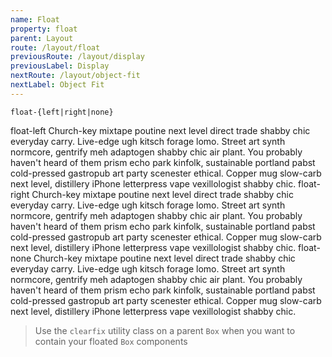 ```yaml
---
name: Float
property: float
parent: Layout
route: /layout/float
previousRoute: /layout/display
previousLabel: Display
nextRoute: /layout/object-fit
nextLabel: Object Fit
---
```



`float-{left|right|none}`

<Grid>
  <InfoBox>
    <Box className="text-gray-800">
      <Box className="font-mono text-sm py-2 px-4 rounded-sm bg-blue-400 text-white mr-2 inline-block float-left">
        float-left
      </Box>
      <Box is="p">
        Church-key mixtape poutine next level direct trade shabby chic everyday
        carry. Live-edge ugh kitsch forage lomo. Street art synth normcore,
        gentrify meh adaptogen shabby chic air plant. You probably haven't heard
        of them prism echo park kinfolk, sustainable portland pabst cold-pressed
        gastropub art party scenester ethical. Copper mug slow-carb next level,
        distillery iPhone letterpress vape vexillologist shabby chic.
      </Box>
    </Box>
  </InfoBox>
  <InfoBox>
    <Box className="text-gray-800">
      <Box className="font-mono text-sm py-2 px-4 rounded-sm bg-blue-400 text-white mr-2 inline-block float-right">
        float-right
      </Box>
      <Box is="p">
        Church-key mixtape poutine next level direct trade shabby chic everyday
        carry. Live-edge ugh kitsch forage lomo. Street art synth normcore,
        gentrify meh adaptogen shabby chic air plant. You probably haven't heard
        of them prism echo park kinfolk, sustainable portland pabst cold-pressed
        gastropub art party scenester ethical. Copper mug slow-carb next level,
        distillery iPhone letterpress vape vexillologist shabby chic.
      </Box>
    </Box>
  </InfoBox>
  <InfoBox isDefault>
    <Box className="text-gray-800">
      <Box className="font-mono text-sm py-2 px-4 rounded-sm bg-blue-400 text-white mr-2 inline-block float-none">
        float-none
      </Box>
      <Box is="p">
        Church-key mixtape poutine next level direct trade shabby chic everyday
        carry. Live-edge ugh kitsch forage lomo. Street art synth normcore,
        gentrify meh adaptogen shabby chic air plant. You probably haven't heard
        of them prism echo park kinfolk, sustainable portland pabst cold-pressed
        gastropub art party scenester ethical. Copper mug slow-carb next level,
        distillery iPhone letterpress vape vexillologist shabby chic.
      </Box>
    </Box>
  </InfoBox>
</Grid>

> Use the `clearfix` utility class on a parent `Box` when you want to contain your floated `Box` components
